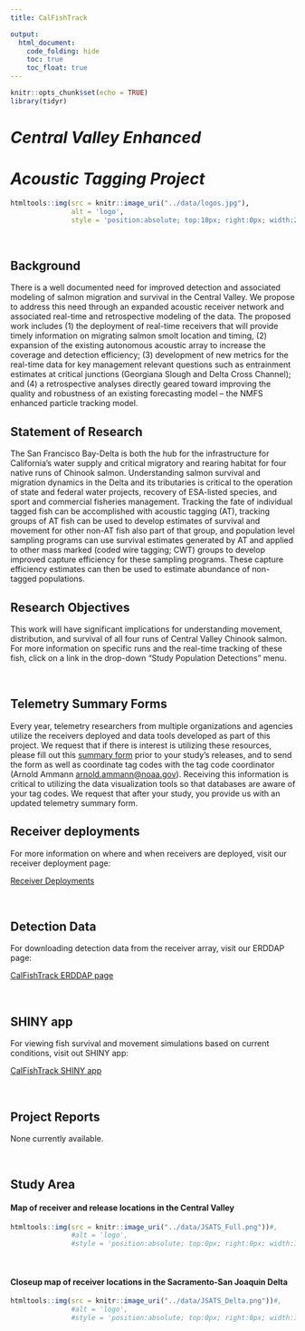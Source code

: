 ```yaml
---
title: CalFishTrack

output:
  html_document:
    code_folding: hide
    toc: true
    toc_float: true
---
```

```r
knitr::opts_chunk$set(echo = TRUE)
library(tidyr)
```


#  *Central Valley Enhanced*
#  *Acoustic Tagging Project*
```r
htmltools::img(src = knitr::image_uri("../data/logos.jpg"), 
               alt = 'logo', 
               style = 'position:absolute; top:10px; right:0px; width:200px;')

```

<br/>


## Background

There is a well documented need for improved detection and associated modeling of salmon migration and survival in the Central Valley. We propose to address this need through an expanded acoustic receiver network and associated real-time and retrospective modeling of the data. The proposed work includes (1) the deployment of real-time receivers that will provide timely information on migrating salmon smolt location and timing, (2) expansion of the existing autonomous acoustic array to increase the coverage and detection efficiency; (3) development of new metrics for the real-time data for key management relevant questions such as entrainment estimates at critical junctions (Georgiana Slough and Delta Cross Channel); and (4) a retrospective analyses directly geared toward improving the quality and robustness of an existing forecasting model -- the NMFS enhanced particle tracking model.

## Statement of Research

The San Francisco Bay-Delta is both the hub for the infrastructure for California&rsquo;s water supply and critical migratory and rearing habitat for four native runs of Chinook salmon. Understanding salmon survival and migration dynamics in the Delta and its tributaries is critical to the operation of state and federal water projects, recovery of ESA-listed species, and sport and commercial fisheries management. Tracking the fate of individual tagged fish can be accomplished with acoustic tagging (AT), tracking groups of AT fish can be used to develop estimates of survival and movement for other non-AT fish also part of that group, and population level sampling programs can use survival estimates generated by AT and applied to other mass marked (coded wire tagging; CWT) groups to develop improved capture efficiency for these sampling programs.  These capture efficiency estimates can then be used to estimate abundance of non-tagged populations. 

## Research Objectives 

This work will have significant implications for understanding movement, distribution, and survival of all four runs of Central Valley Chinook salmon. For more information on specific runs and the real-time tracking of these fish, click on a link in the drop-down "Study Population Detections" menu.

<br />

## Telemetry Summary Forms

Every year, telemetry researchers from multiple organizations and agencies utilize the receivers deployed and data tools developed as part of this project. We request that if there is interest is utilizing these resources, please fill out this [summary form](https://github.com/CalFishTrack/real-time/blob/master/data/Telemetry_Study_Summary_Framework_BlankTemplate.docx?raw=true) prior to your study's releases, and to send the form as well as coordinate tag codes with the tag code coordinator (Arnold Ammann <arnold.ammann@noaa.gov>). Receiving this information is critical to utilizing the data visualization tools so that databases are aware of your tag codes. We request that after your study, you provide us with an updated telemetry summary form.  

## Receiver deployments

For more information on where and when receivers are deployed, visit our receiver deployment page:

[Receiver Deployments](https://calfishtrack.github.io/real-time/pageDEPLOY.html)

<br />


## Detection Data

For downloading detection data from the receiver array, visit our ERDDAP page:

[CalFishTrack ERDDAP page](http://oceanview.pfeg.noaa.gov/erddap/tabledap/FEDcalFishTrack.subset)

<br />

## SHINY app

For viewing fish survival and movement simulations based on current conditions, visit out SHINY app:

[CalFishTrack SHINY app](http://oceanview.pfeg.noaa.gov/shiny/FED/CalFishTrack)

<br />

## Project Reports

None currently available.

<br />

## Study Area




#### Map of receiver and release locations in the Central Valley

```r
htmltools::img(src = knitr::image_uri("../data/JSATS_Full.png"))#, 
               #alt = 'logo', 
               #style = 'position:absolute; top:0px; right:0px; width:100px;')
```

<br />

#### Closeup map of receiver locations in the Sacramento-San Joaquin Delta

```r
htmltools::img(src = knitr::image_uri("../data/JSATS_Delta.png"))#, 
               #alt = 'logo', 
               #style = 'position:absolute; top:0px; right:0px; width:100px;')
```
